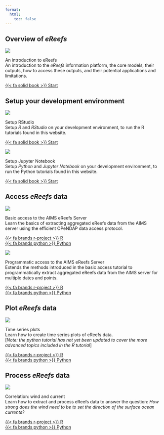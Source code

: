 ---
format:
  html:
    toc: false
---


## Overview of *eReefs*

<!-- Introduction to eReefs -->
::::{.hp-tutorial}
:::{.hp-thumbnail}
![](images/tutorial-thumbnails/intro_icon.gif)
:::
:::{.hp-text}
[An introduction to eReefs]{.hp-title}<br>
An introduction to the *eReefs* information platform, the core models, their outputs, how to access these
outputs, and their potential applications and limitations.
:::
:::{.hp-links}
[{{< fa solid book >}} Start](tutorials/general/intro_to_ereefs.qmd)
:::
::::

## Setup your development environment

<!-- Setup RStudio -->
::::{.hp-tutorial}
:::{.hp-thumbnail}
![](images/tutorial-thumbnails/TN_download_icon.png)
:::
:::{.hp-text}
[Setup RStudio]{.hp-title}<br>
Setup *R* and *RStudio* on your development environment, to run the R tutorials found in this website.
:::
:::{.hp-links}
[{{< fa solid book >}} Start](tutorials/r/follow-along/r_and_rstudio_setup.qmd)
:::
::::

<!-- Setup Jupyter Notebook -->
::::{.hp-tutorial}
:::{.hp-thumbnail}
![](images/tutorial-thumbnails/TN_download_icon.png)
:::
:::{.hp-text}
[Setup Jupyter Notebook]{.hp-title}<br>
Setup *Python* and *Jupyter Notebook* on your development environment, to run the Python tutorials found in
this website.
:::
:::{.hp-links}
[{{< fa solid book >}} Start](tutorials/python/follow-along/python_and_jupyter_setup.qmd)
:::
::::

## Access *eReefs* data

<!-- Basic Server Access -->
::::{.hp-tutorial}
:::{.hp-thumbnail}
![](images/tutorial-thumbnails/TN_basic_server_access.png)
:::
:::{.hp-text}
[Basic access to the AIMS eReefs Server]{.hp-title}<br>
Learn the basics of extracting aggregated eReefs data from the AIMS server using the efficient OPeNDAP data
access protocol.
:::
:::{.hp-links}
[{{< fa brands r-project >}} R](tutorials/r/access-ereefs-data-server/basic-server-access/basic_server_access_r.qmd)<br>
[{{< fa brands python >}} Python](tutorials/python/access-ereefs-data-server/basic-server-access/basic_server_access_python.qmd)
:::
::::


<!-- Programmatic Server Access -->
::::{.hp-tutorial}
:::{.hp-thumbnail}
![](images/tutorial-thumbnails/TN_programmatic_server_access.png)
:::
:::{.hp-text}
[Programmatic access to the AIMS eReefs Server]{.hp-title}<br>
Extends the methods introduced in the basic access tutorial to programmatically extract aggregated eReefs
data from the AIMS server for multiple dates and points.
:::
:::{.hp-links}
[{{< fa brands r-project >}} R](tutorials/r/access-ereefs-data-server/programmatic-server-access/programmatic_server_access_r.qmd)<br>
[{{< fa brands python >}} Python](tutorials/python/access-ereefs-data-server/programmatic-server-access/programmatic_server_access_python.qmd)
:::
::::




## Plot *eReefs* data

<!-- Time series plot -->
::::{.hp-tutorial}
:::{.hp-thumbnail}
![](images/tutorial-thumbnails/TN_time_series_plots.png)
:::
:::{.hp-text}
[Time series plots]{.hp-title}<br>
Learn how to create time series plots of eReefs data.<br>
[*Note: the python tutorial has not yet been updated to cover the more advanced topics included in the R tutorial*]
:::
:::{.hp-links}
[{{< fa brands r-project >}} R](tutorials/r/plot-ereefs-data/time-series-plot/time_series_plot_r.qmd)<br>
[{{< fa brands python >}} Python](tutorials/python/plot-ereefs-data/time-series-plot/time_series_plot_python.qmd)
:::
::::



## Process *eReefs* data

<!-- Correlation wind and current -->
::::{.hp-tutorial}
:::{.hp-thumbnail}
![](images/tutorial-thumbnails/TN_correlation_wind_current.png)
:::
:::{.hp-text}
[Correlation: wind and current]{.hp-title}<br>
Learn how to extract and process eReefs data to answer the question: *How strong does the wind need to be to
set the direction of the surface ocean currents?*
:::
:::{.hp-links}
[{{< fa brands r-project >}} R](tutorials/r/process-ereefs-data/correlation/correlation_wind_and_current_r.qmd)<br>
[{{< fa brands python >}} Python](tutorials/python/process-ereefs-data/correlation/correlation_wind_and_current_python.qmd)
:::
::::
